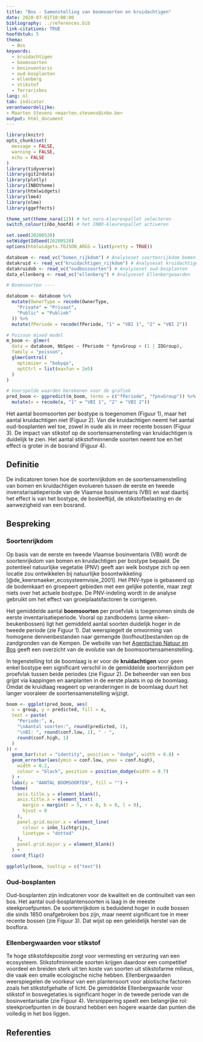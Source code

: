```yaml
---
title: "Bos - Samenstelling van boomsoorten en kruidachtigen"
date: 2020-07-01T10:00:00
bibliography: ../references.bib
link-citations: TRUE
hoofdstuk: 5
thema:
  - Bos
keywords:
  - kruidachtigen
  - boomsoorten
  - bosinventaris
  - oud-bosplanten
  - ellenberg
  - stikstof
  - ferrarisbos
lang: nl
tab: indicator
verantwoordelijke:
- Maarten Stevens <maarten.stevens@inbo.be>
output: html_document
---
```


```r
library(knitr)
opts_chunk$set(
  message = FALSE,
  warning = FALSE,
  echo = FALSE
)
library(tidyverse)
library(git2rdata)
library(plotly)
library(INBOtheme)
library(htmlwidgets)
library(lme4)
library(nlme)
library(ggeffects)

theme_set(theme_nara(12)) # het nara-kleurenpallet selecteren
switch_colour(inbo_hoofd) # het INBO-kleurenpallet activeren

set.seed(20200520)
setWidgetIdSeed(20200520)
options(htmlwidgets.TOJSON_ARGS = list(pretty = TRUE))
```

```r
databoom <- read_vc("bomen_rijkdom") # Analyseset soortenrijkdom bomen
datakruid <- read_vc("kruidachtigen_rijkdom") # Analyseset kruidachtigen
datakruidob <- read_vc("oudbossoorten") # Analyseset oud-bosplanten
data_ellenberg <- read_vc("ellenberg") # Analyseset Ellenbergwaarden
```
```r

# Boomsoorten ----

databoom <- databoom %>%
  mutate(OwnerType = recode(OwnerType,
    "Private" = "Privaat",
    "Public" = "Publiek"
  )) %>%
  mutate(fPeriode = recode(fPeriode, "1" = "VBI 1", "2" = "VBI 2"))

# Poisson mixed model
m_boom <- glmer(
  data = databoom, NbSpec ~ fPeriode * fpnvGroup + (1 | IDGroup),
  family = "poisson",
  glmerControl(
    optimizer = "bobyqa",
    optCtrl = list(maxfun = 2e5)
  )
)

# Voorspelde waarden berekenen voor de grafiek
pred_boom <- ggpredict(m_boom, terms = c("fPeriode", "fpnvGroup")) %>%
  mutate(x = recode(x, "1" = "VBI 1", "2" = "VBI 2"))

```

Het aantal boomsoorten per bostype is toegenomen (Figuur 1), maar het aantal kruidachtigen niet (Figuur 2).
Van die kruidachtigen neemt het aantal oud-bosplanten wel toe, zowel in oude als in meer recente bossen (Figuur 3).
De impact van stikstof op de soortensamenstelling van kruidachtigen is duidelijk te zien.
Het aantal stikstofminnende soorten neemt toe en het effect is groter in de bosrand (Figuur 4).

## Definitie

De indicatoren tonen hoe de soortenrijkdom en de soortensamenstelling van bomen en kruidachtigen evolueren tussen de eerste en tweede invenstarisatieperiode van de Vlaamse bosinventaris (VBI) en wat daarbij het effect is van het bostype, de bosleeftijd, de stikstofbelasting en de aanwezigheid van een bosrand.

## Bespreking

### Soortenrijkdom

Op basis van de eerste en tweede Vlaamse bosinventaris (VBI) wordt de soortenrijkdom van bomen en kruidachtigen per bostype bepaald.
De potentieel natuurlijke vegetatie (PNV) geeft aan welk bostype zich op een locatie zou ontwikkelen bij natuurlijke bosontwikkeling [@de_keersmaeker_ecosysteemvisie_2001].
Het PNV-type is gebaseerd op de bodemkaart en groepeert gebieden met een gelijke potentie, maar zegt niets over het actuele bostype. De PNV-indeling wordt in de analyse gebruikt om het effect van groeiplaatsfactoren te corrigeren.

Het gemiddelde aantal **boomsoorten** per proefvlak is toegenomen sinds de eerste inventarisatieperiode.
Vooral op zandbodems (arme eiken-beukenbossen) ligt het gemiddeld aantal soorten duidelijk hoger in de tweede periode (zie Figuur 1).
Dat weerspiegelt de omvorming van homogene dennenbestanden naar gemengde (loofhout)bestanden op de zandgronden van de Kempen.
De website van het [Agentschap Natuur en Bos](https://www.natuurenbos.be/vlaamse-bosinventaris/boomsoortensamenstelling) geeft een overzicht van de evolutie van de boomsoortensamenstelling.

In tegenstelling tot de boomlaag is er voor de **kruidachtigen** voor geen enkel bostype een significant verschil in de gemiddelde soortenrijkdom per proefvlak tussen beide periodes (zie Figuur 2).
De beheerder van een bos grijpt via kappingen en aanplanten in de eerste plaats in op de boomlaag. Omdat de kruidlaag reageert op veranderingen in de boomlaag duurt het langer vooraleer de soortensamenstelling wijzigt.

```r

boom <- ggplot(pred_boom, aes(
  x = group, y = predicted, fill = x,
  text = paste(
    "Periode:", x,
    "\nAantal soorten:", round(predicted, 1),
    "\nBI: ", round(conf.low, 1), " - ",
    round(conf.high, 1)
  )
)) +
  geom_bar(stat = "identity", position = "dodge", width = 0.8) +
  geom_errorbar(aes(ymin = conf.low, ymax = conf.high),
    width = 0.2,
    colour = "black", position = position_dodge(width = 0.7)
  ) +
  labs(y = "AANTAL BOOMSOORTEN", fill = "") +
  theme(
    axis.title.y = element_blank(),
    axis.title.x = element_text(
      margin = margin(t = 5, r = 0, b = 0, l = 0),
      hjust = 0
    ),
    panel.grid.major.x = element_line(
      colour = inbo_lichtgrijs,
      linetype = "dotted"
    ),
    panel.grid.major.y = element_blank()
  ) +
  coord_flip()

ggplotly(boom, tooltip = c("text"))
```

### Oud-bosplanten

Oud-bosplanten zijn indicatoren voor de kwaliteit en de continuïteit van een bos.
Het aantal oud-bosplantensoorten is laag in de meeste steekproefpunten.
De soortenrijkdom is beduidend hoger in oude bossen die sinds 1850 onafgebroken bos zijn, maar neemt significant toe in meer recente bossen (zie Figuur 3).
Dat wijst op een geleidelijk herstel van de bosflora.

### Ellenbergwaarden voor stikstof

Te hoge stikstofdepositie zorgt voor vermesting en verzuring van een ecosysteem.
Stikstofminnende soorten krijgen daardoor een competitief voordeel en breiden sterk uit ten koste van soorten uit stikstofarme milieus, die vaak een smalle ecologische niche hebben.
Ellenbergwaarden weerspiegelen de voorkeur van een plantensoort voor abiotische factoren zoals het stikstofgehalte of licht.
De gemiddelde Ellenbergwaarde voor stikstof in bosvegetaties is significant hoger in de tweede periode van de bosinventarisatie (zie Figuur 4).
Versnippering speelt een belangrijke rol: steekproefpunten in de bosrand hebben een hogere waarde dan punten die volledig in het bos liggen.

## Referenties
